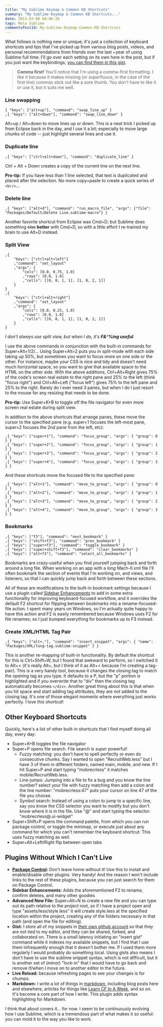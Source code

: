 ```yaml
---
title: "My Sublime Keymap & Common KB Shortcuts"
summary: "My Sublime Keymap & Common KB Shortcuts..."
date: 2013-03-08 08:06:26
tags: Meta Sublime
commentsPostId: My-Sublime-Keymap-Common-KB-Shortcuts
---
```


What follows is nothing new or unique; it's just a collection of keyboard shortcuts and tips that I've picked up from various blog posts, videos, and personal recommendations from friends over the last ~year of using Sublime full time. I'll go over each setting on its own here in the post, but if you just want the keybindings, [you can find them in this gist](https://gist.github.com/atuttle/5111814).

> **Comma first!** You'll notice that I'm using a comma-first formatting. I like it because it makes missing (or superfluous, in the case of the first line) commas stick out like a sore thumb. You don't have to like it or use it, but it suits me well.

### Line swapping

	{ "keys": ["alt+up"], "command": "swap_line_up" }
	,{ "keys": ["alt+down"], "command": "swap_line_down" }

Alt+up / Alt+down to move lines up or down. This is a neat trick I picked up from Eclipse back in the day, and I use it a lot; especially to move large chunks of code -- just highlight several lines and use it. 

### Duplicate line

	,{ "keys": ["ctrl+alt+down"], "command": "duplicate_line" }

Ctrl + Alt + Down creates a copy of the current line on the next line.

**Pro-tip:** If you have less than 1 line selected, that text is duplicated and placed after the selection. No more copy+paste to create a quick series of `<br/>`...

### Delete line

	,{ "keys": ["alt+d"], "command": "run_macro_file", "args": {"file": "Packages/Default/Delete Line.sublime-macro"} }

Another favorite shortcut from Eclipse was Cmd+D; but Sublime does something <del>else</del> **better** with Cmd+D, so with a little effort I re-trained my brain to use Alt+D instead.

### Split View

	,{
		"keys": ["ctrl+alt+left"]
		,"command": "set_layout"
		,"args": {
			"cols": [0.0, 0.75, 1.0]
			,"rows": [0.0, 1.0]
			,"cells": [[0, 0, 1, 1], [1, 0, 2, 1]]
		}
	}
	,{
		"keys": ["ctrl+alt+right"]
		,"command": "set_layout"
		,"args": {
			"cols": [0.0, 0.25, 1.0]
			,"rows": [0.0, 1.0]
			,"cells": [[0, 0, 1, 1], [1, 0, 2, 1]]
		}
	}

_I don't always use split view, but when I do, it's **F&^%ing useful**._

I use the above commands in conjunction with the built-in commands for Super+Alt+1/2/... Using Super+Alt+2 puts you in split-mode with each side taking up 50%, but sometimes you want to focus more on one side or the other. For instance, maybe your CSS is nice and tidy and doesn't need much horizontal space, so you want to give that available space to the HTML on the other side. With the above additions, Ctrl+Alt+Right gives 75% of the code's screen real estate to the right pane and 25% to the left (think "focus right") and Ctrl+Alt+Left ("focus left") gives 75% to the left pane and 25% to the right. Rarely do I ever need 3 panes, but when I do I just resort to the mouse for any resizing that needs to be done.

**Pro-tip:** Use Super+K+B to toggle off the file navigator for even more screen real estate during split view.

In addition to the above shortcuts that arrange panes, these move the cursor to the specified pane (e.g. super+1 focuses the left-most pane, super+2 focuses the 2nd pane from the left, etc):

	,{ "keys": ["super+1"], "command": "focus_group", "args": { "group": 0 } }
	,{ "keys": ["super+2"], "command": "focus_group", "args": { "group": 1 } }
	,{ "keys": ["super+3"], "command": "focus_group", "args": { "group": 2 } }
	,{ "keys": ["super+4"], "command": "focus_group", "args": { "group": 3 } }

And these shortcuts move the focused file to the specified pane:
 
	,{ "keys": ["alt+1"], "command": "move_to_group", "args": { "group": 0 } }
	,{ "keys": ["alt+2"], "command": "move_to_group", "args": { "group": 1 } }
	,{ "keys": ["alt+3"], "command": "move_to_group", "args": { "group": 2 } }
	,{ "keys": ["alt+4"], "command": "move_to_group", "args": { "group": 3 } }

### Bookmarks

	,{ "keys": ["f3"], "command": "next_bookmark" }
	,{ "keys": ["shift+f3"], "command": "prev_bookmark" }
	,{ "keys": ["super+f3"], "command": "toggle_bookmark" }
	,{ "keys": ["super+shift+f3"], "command": "clear_bookmarks" }
	,{ "keys": ["alt+f3"], "command": "select_all_bookmarks" }

Bookmarks are crazy-useful when you find yourself jumping back and forth around a long file. When working on an app with a _long_ Mach-II.xml file I'll often bookmark the section of events that I'm working on, and views, and listeners, so that I can quickly jump back and forth between these sections.

All of these are modifications to the built-in bookmark settings because I use a plugin called [Sidebar Enhancements](https://github.com/titoBouzout/SideBarEnhancements) to add in some extra functionality for improving keyboard-focused workflow, and it overrides the default F2 shortcut for flipping between bookmarks into a rename-focused-file action. I spent many years on Windows, so I'm actually quite happy to have this action and F2 is easily remembered because Windows uses F2 for file renames; so I just bumped everything for bookmarks up to F3 instead.

### Create XML/HTML Tag Pair
 
	,{ "keys": ["alt+,"], "command": "insert_snippet", "args": { "name": "Packages/XML/long-tag.sublime-snippet" } }

This is another re-mapping of built-in functionality. By default the shortcut for this is Ctrl+Shift+W, but I found that awkward to perform, so I switched it to Alt+&lt; (it's really Alt+, but I think of it as Alt+&lt; because I'm creating a tag-pair). This is a very handy tool, because it changes the closing tag to match the opening tag as you type. It defaults to a P, but the "p" portion is highlighted and if you overwrite that to "div" then the closing tag automatically becomes `</div>`. Another great thing about this is that when you hit space and start adding tag attributes, they are _not_ added to the closing tag. It's one of those elegant moments where everything just works perfectly. I love this shortcut!

## Other Keyboard Shortcuts

Quickly, here's a list of other built-in shortcuts that I find myself doing all day, every day:

 * Super+K+B toggles the file navigator
 * Super+P opens file search. File search is _super_ powerful!
    * Fuzzy matching: you don't have to spell perfectly or even do consecutive chunks. Say I wanted to open "RecruitWeb.less" but I have 3 of them in different folders, named main, mobile, and new. If I hit Super+P and start typing "mobrecrless" it matches mobile/RecruitWeb.less.
    * Line-jumps: Jumping into a file to fix a bug and you know the line number? select your file with fuzzy matching then add a colon and the line number: "mobrecrless:47" puts your cursor on line 47 of the file you choose.
    * Symbol search: Instead of using a colon to jump to a specific line, say you know the CSS selector you want to modify but you don't know where it is in the file. Use "@" and start typing the selector: "mobrecrless@.ui-widget"
 * Super+Shift+P opens the command palette, from which you can run package control, or toggle the minimap, or execute just about any command for which you can't remember the keyboard shortcut. This uses fuzzy matching as well.
 * Super+Alt+Left/Right flip between open tabs


## Plugins Without Which I Can't Live

 * **[Package Control](http://wbond.net/sublime_packages/package_control):** Don't leave home without it! Use this to install and enable/disable other plugins. Very handy! And the reason I won't include links to the rest of these plugins, because you can just search for them on Package Control.
 * **Sidebar Enhancements:** Adds the aforementioned F2 to rename, confirm deletes, and many other goodies
 * **Advanced New File:** Super+Alt+N to create a new file and you can type out its path relative to the project root, so if I have a project open and type "assets/less/style.less" it will create style.less at the specified location within the project, creating any of the folders necessary in that path (and open the file for editing).
 * **Gist:** I store all of my snippets in [their own github account](https://gist.github.com/atuttle-snippets) so that they are not tied to my editor, and they can be shared, forked, and collaborated on. There is a small latency initiating an "insert gist" command while it indexes my available snippets, but I find that I use them infrequently enough that it doesn't bother me. If I used them more regularly I would probably do something local. Using gists also means I don't have to use the sublime snippet syntax, which is not difficult, but it is another set of (minor) "lock-in" that I would have to go back and remove if/when I move on to another editor in the future.
 * **Live Reload:** because refreshing pages to see your changes is for chumps.
 * **Markdown:** I write a lot of things in [markdown](http://daringfireball.net/projects/markdown/), including blog posts here and elsewhere, articles for things like [Learn CF In A Week](http://learncfinaweek.com/), and so on. It's become a core part of how I write. This plugin adds syntax highlighting for Markdown.

I think that about covers it... for now. I seem to be continuously evolving how I use Sublime, which is a tremendous part of what makes it so useful: you can mold it to the way you like to work.
